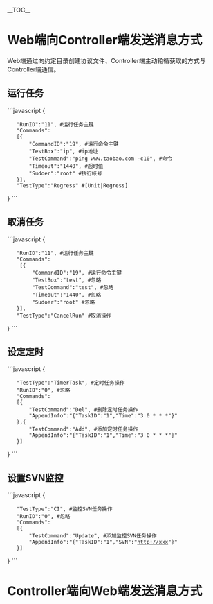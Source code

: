 __TOC__
= Web端向Controller端发送消息方式 =
Web端通过向约定目录创建协议文件、Controller端主动轮循获取的方式与Controller端通信。
== 运行任务 ==
```javascript
{
    "RunID":"11", #运行任务主键
    "Commands":
    [{
        "CommandID":"19", #运行命令主键
        "TestBox":"ip", #ip地址
        "TestCommand":"ping www.taobao.com -c10", #命令
        "Timeout":"1440", #超时值
        "Sudoer":"root" #执行帐号
    }],
    "TestType":"Regress" #[Unit|Regress]
}
```
== 取消任务 ==
```javascript
{
    "RunID":"11", #运行任务主键
    "Commands":
     [{
         "CommandID":"19", #运行命令主键
         "TestBox":"test", #忽略
         "TestCommand":"test", #忽略
         "Timeout":"1440", #忽略
         "Sudoer":"root" #忽略
    }],
    "TestType":"CancelRun" #取消操作
}
```
== 设定定时 ==
```javascript
{
    "TestType":"TimerTask", #定时任务操作
    "RunID":"0", #忽略
    "Commands":
    [{
        "TestCommand":"Del", #删除定时任务操作
        "AppendInfo":"{"TaskID":"1","Time":"3 0 * * *"}"
    },{
        "TestCommand":"Add", #添加定时任务操作
        "AppendInfo":"{"TaskID":"1","Time":"3 0 * * *"}"
    }]
}
```
== 设置SVN监控 ==
```javascript
{
    "TestType":"CI", #监控SVN任务操作
    "RunID":"0", #忽略
    "Commands":
    [{
        "TestCommand":"Update", #添加监控SVN任务操作
        "AppendInfo":"{"TaskID":"1","SVN":"http://xxx"}"
    }]
}
```
= Controller端向Web端发送消息方式 =